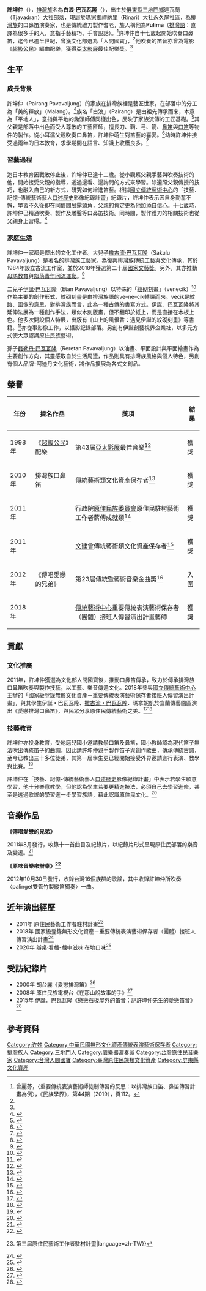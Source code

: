 {{藝人
| 姓名 = 許坤仲<br><small>Pairang Pavavaljung
| 類型 = 演奏者
| 羅馬拼音 = Syu Kun Jhong
| nationality = {{ROC}}
| birth_date = {{birth year and age|1935}}
| 出生地點 = {{TWN-JPN}}[[高雄州|高雄州]][[屏東郡|屏東郡]][[蕃地_(屏東郡)|蕃地]]達瓦蘭（Tjavadran）大社部落
| residence = {{TWN}}[[屏東縣|屏東縣]][[瑪家鄉|瑪家鄉]]
| 職業 = 口鼻笛演奏家、傳統禮刀製作者
| 演奏樂器 = [[口笛|口笛]]、[[鼻笛|鼻笛]]
| 出身地 = {{TWN}}
| 代表作 = 《傳唱愛戀的兄弟》
| 獎項 = 詳見榮譽
| 民族 = 排灣族
| 配偶 = 余素月
}}

'''許坤仲'''（{{bd|1935年}}），[[排灣族|排灣族]]名為'''白浪·巴瓦瓦隆'''（{{lang-pwn|Pairang Pavavaljung}}），出生於[[屏東縣|屏東縣]][[三地門鄉|三地門鄉]]達瓦蘭（Tjavadran）大社部落，現居於[[瑪家鄉|瑪家鄉]]禮納里（Rinari）大社永久屋社區，為[[排灣族|排灣族]]的口鼻笛演奏家，也是傳統禮刀製作耆老，族人稱他為'''Pulima'''（[[排灣語|排灣語]]：直譯為很多手的人，意指手藝精巧、手會說話）。<ref>曾麗芬，〈重要傳統表演藝術師徒制傳習的反思：以排灣族口笛、鼻笛傳習計畫為例〉，《民族學界》，第44期（2019），頁112。</ref>許坤仲自十七歲起開始吹奏口鼻笛，迄今已逾半世紀，曾獲[[中華民國文化部|文化部]]選為「人間國寶」，<ref name=":0" />他吹奏的笛音亦曾為電影《[[超級公民|超級公民]]》編曲配樂，獲得[[亞太影展|亞太影展]]最佳配樂獎。<ref name=":1" />

== 生平 ==

=== 成長背景 ===
許坤仲（Pairang Pavavaljung）的家族在排灣族裡是藝匠世家，在部落中的分工為「美的釋放」（Malang）。<ref name="name">{{Cite news|url=https://www.twreporter.org/a/interview-sakuliu-pavavalung|title=我只是排灣族的Pulima──專訪國藝獎原住民得主撒古流|author=劉致昕|date=2017-12-21|work=|publisher=報導者|accessdate=2020-12-07|language=|format=|archive-date=2017-12-23|archive-url=https://web.archive.org/web/20171223140847/https://www.twreporter.org/a/interview-sakuliu-pavavalung|dead-url=no}}</ref>族名「白浪」（Pairang）是由祖先傳承而來，本意為「平地人」，意指與平地的鋤頭師傅同樣出色，反映了家族流傳的工匠基礎。<ref name="first">{{Cite web|title=許坤仲－成長背景|url=https://oralhistory.ncfta.gov.tw/artist/0ca7a2c6-714a-473b-adac-b2cd969f881f|accessdate=2020-12-03|author=技藝記憶|date=|format=|publisher=國立傳統藝術中心|language=|archive-date=2021-01-25|archive-url=https://web.archive.org/web/20210125094249/https://oralhistory.ncfta.gov.tw/artist/0ca7a2c6-714a-473b-adac-b2cd969f881f|dead-url=no}}</ref>其父親是部落中出色而受人尊敬的工藝匠師，擅長刀、鞘、弓、箭、[[鼻笛|鼻笛]]與[[口笛|口笛]]等物件的製作。從小耳濡父親吹奏口鼻笛，許坤仲萌生對笛藝的喜愛。<ref>{{Cite web|title=是pu-lima（動手的人），也是pu-ʔulu（動腦的人）—撒古流‧巴瓦瓦隆|url=https://mag.ncafroc.org.tw/article_detail.html?id=297ef7227039739d01705ba10c0b0009|accessdate=2020-12-03|author=蔣斌|date=2018-03-26|format=|publisher=財團法人國家文化藝術基金會|language=}}</ref>幼時許坤仲接受過兩年的日本教育，求學期間在語言、知識上收穫良多。<ref name="first">{{Cite web|title=許坤仲－成長背景|url=https://oralhistory.ncfta.gov.tw/artist/0ca7a2c6-714a-473b-adac-b2cd969f881f|accessdate=2020-12-03|author=技藝記憶|date=|format=|publisher=國立傳統藝術中心|language=}}</ref>

=== 習藝過程 ===
迨日本教育因戰敗停止後，許坤仲已達十二歲。從小觀察父親手藝與吹奏技術的他，開始接受父親的指導，透過邊看、邊詢問的方式來學習。除遵照父親傳授的技巧，也融入自己的新方式，研究如何增進笛藝。根據[[國立傳統藝術中心|國立傳統藝術中心]]的「技藝．記憶-傳統藝術藝人[[口述歷史|口述歷史]]影像紀錄計畫」紀錄片，許坤仲表示因自身勤奮不懈，學習不久後即在同儕間展露頭角，父親的肯定更為他加添自信心。十七歲時，許坤仲已精通吹奏、製作及雕鑿等口鼻笛技術。同時間，製作禮刀的相關技術也從父親身上習得。<ref>{{Cite web|title=許坤仲－習藝過程|url=https://oralhistory.ncfta.gov.tw/artist/0ca7a2c6-714a-473b-adac-b2cd969f881f|accessdate=2020-12-01|author=技藝記憶|date=|format=|publisher=國立傳統藝術中心|language=|archive-date=2021-01-25|archive-url=https://web.archive.org/web/20210125094249/https://oralhistory.ncfta.gov.tw/artist/0ca7a2c6-714a-473b-adac-b2cd969f881f|dead-url=no}}</ref>

=== 家庭生活 ===
許坤仲一家都是傑出的文化工作者。大兒子[[撒古流·巴瓦瓦隆|撒古流·巴瓦瓦隆]]（Sakulu Pavavaljung）是著名的排灣族工藝家。為復興排灣族傳統工藝與文化傳承，其於1984年設立古流工作室，並於2018年獲選第二十屆[[國家文藝獎|國家文藝獎]]。另外，其亦推動[[母語教學|母語教育]]與[[部落青年回流運動|部落青年回流運動]]。<ref name="name">{{Cite news|url=https://www.twreporter.org/a/interview-sakuliu-pavavalung|title=我只是排灣族的Pulima──專訪國藝獎原住民得主撒古流|author=劉致昕|date=2017-12-21|work=|publisher=報導者|accessdate=2020-12-07|language=|format=}}</ref>

二兒子[[伊誕·巴瓦瓦隆|伊誕·巴瓦瓦隆]]（Etan Pavavaljung）以特殊的「[[紋砌刻畫|紋砌刻畫]]」（venecik）<ref>{{Cite web|title=山上的風很香 遇見伊誕的紋砌刻畫|url=https://www.taiwanarttogo.com/products/sweet-fragrant-mountain-winds|accessdate=2020-12-07|author=|date=|format=|publisher=巡藝|language=|archive-date=2021-02-27|archive-url=https://web.archive.org/web/20210227013749/https://www.taiwanarttogo.com/products/sweet-fragrant-mountain-winds|dead-url=no}}</ref>作為主要的創作形式，紋砌刻畫是由排灣族語的ve–ne–cik轉譯而來。vecik是紋路、圖像的意思，對排灣族而言，此為一種古傳的書寫方式。伊誕．巴瓦瓦隆將其延伸法展為一種創作手法，類似木刻版畫，但不翻印於紙上，而是直接在木板上色。他多次開設個人特展，出版有《山上的風很香：遇見伊誕的紋砌刻畫》等書籍。<ref>{{Cite web|title=伊誕‧巴瓦瓦隆( Etan Pavavalung )|url=http://www.pulima.com.tw/Pulima/Characters_15100817451278988.aspx|accessdate=2020-12-07|author=|date=|format=|publisher=Pulima Link|language=|archive-date=2020-04-29|archive-url=https://web.archive.org/web/20200429004142/http://www.pulima.com.tw/Pulima/Characters_15100817451278988.aspx|dead-url=no}}</ref>亦從事影像工作，以攝影記錄部落。另創有伊誕創藝視界企業社，以多元方式使大眾認識原住民族藝術。

孫子[[磊勒丹·巴瓦瓦隆|磊勒丹·巴瓦瓦隆]]（Reretan Pavavaljung）以油畫、平面設計與平面繪畫作為主要創作方向，其靈感取自於生活周遭，作品則具有排灣族風格與個人特色，另創有個人品牌–阿迪丹文化藝術，將作品擴展為各式文創品。

== 榮譽 ==
{| class="wikitable"
|+
!年份
!提名作品
!獎項
!結果
|-
|1998年
|《[[超級公民|超級公民]]》配樂
|第43屆[[亞太影展|亞太影展]]最佳音樂<ref name=":1">{{Cite web|title=Asia-Pacific Film Festival-1998 Awards|url=https://www.imdb.com/event/ev0000045/1998/1/|accessdate=2020-12-01|author=IMDb|date=|format=|publisher=|language=}}</ref>
|獲獎
|-
|2010年
|排灣族口鼻笛
|傳統藝術類文化資產保存者<ref name="second">{{Cite web|title=許坤仲－簡介|url=https://oralhistory.ncfta.gov.tw/artist/0ca7a2c6-714a-473b-adac-b2cd969f881f|accessdate=2020-12-01|author=技藝記憶|date=|format=|publisher=國立傳統藝術中心|language=|archive-date=2021-01-25|archive-url=https://web.archive.org/web/20210125094249/https://oralhistory.ncfta.gov.tw/artist/0ca7a2c6-714a-473b-adac-b2cd969f881f|dead-url=no}}</ref>
|獲獎
|-
|2011年
|
|行政院[[中華民國原住民族委員會|原住民族委員會]]原住民駐村藝術工作者薪傳成就類<ref name="second">{{Cite web|title=許坤仲－簡介|url=https://oralhistory.ncfta.gov.tw/artist/0ca7a2c6-714a-473b-adac-b2cd969f881f|accessdate=2020-12-01|author=技藝記憶|date=|format=|publisher=國立傳統藝術中心|language=}}</ref>
|獲獎
|-
|2011年
|
|[[文建會|文建會]]傳統藝術類文化資產保存者<ref name=":0">{{Cite web|title=〈傳唱愛戀的兄弟〉|url=https://tiprc.apc.gov.tw/resource/music/%E5%82%B3%E5%94%B1%E6%84%9B%E6%88%80%E7%9A%84%E5%85%84%E5%BC%9F|accessdate=2020-12-01|author=Rain Po|date=|format=|publisher=台灣原住民族圖書資訊中心館藏|language=}}</ref>
|獲獎
|-
|2012年
|《傳唱愛戀的兄弟》
|第23屆傳統暨藝術音樂金曲獎<ref>{{Cite web|title=第23屆傳統暨藝術音樂金曲獎|url=https://www.ttv.com.tw/drama12/GoldenMelody_classic/finalist.asp|accessdate=2020-12-01|author=|date=|format=|publisher=台灣電視公司|language=|archive-date=2019-08-31|archive-url=https://web.archive.org/web/20190831113919/https://www.ttv.com.tw/drama12/GoldenMelody_classic/finalist.asp|dead-url=no}}</ref>
|入圍
|-
|2018年
|
|[[國立傳統藝術中心|傳統藝術中心]]重要傳統表演藝術保存者（團體）接班人傳習演出計畫藝師
|獲獎
|}

== 貢獻 ==

=== 文化推廣 ===
2011年，許坤仲獲選為文化部人間國寶後，推動口鼻笛傳承，致力於傳承排灣族口鼻笛吹奏與製作技藝，以工藝、樂音傳遞文化。2018年參與[[國立傳統藝術中心|國立傳統藝術中心]]主辦的「國家級登錄無形文化資產－重要傳統表演藝術保存者接班人傳習演出計畫」，與其學生伊誕・巴瓦瓦隆、[[撒古流·巴瓦瓦隆|撒古流・巴瓦瓦隆]]．瑪拿妮凱於宜蘭傳藝園區演出《愛戀排灣口鼻笛》，與民眾分享原住民傳統藝術之美。<ref>{{Cite journal|title=〈來自山裡100%的聲音〉|author=屏東縣政府編|url=|journal=《驚艷屏東》|issue=|doi=|others=|year=2019|volume=|page=頁42|pmid=}}</ref><ref>{{Cite web|title=重要傳統表演藝術排灣族口鼻笛保存者許坤仲藝師率結業藝生親赴傳藝中心演出|url=https://www.ncfta.gov.tw/mobile/information_45_83525.html|accessdate=2020-12-01|author=國立傳統藝術中心|date=2018-05-02|format=|publisher=國立傳統藝術中心|language=}}</ref>

=== 技藝教育 ===
許坤仲亦投身教育，受地磨兒國小邀請教學口笛及鼻笛，國小教師認為現代笛子無法吹出傳統笛子的曲調，因此請許坤仲親手製作笛子與創作歌曲，傳承傳統古調，至今已教出三十多位徒弟，其第一屆學生更已經開始接受外界邀請進行表演、教學與比賽。<ref name="hi">{{Cite web|title=許坤仲－傳承之路|url=https://oralhistory.ncfta.gov.tw/artist/0ca7a2c6-714a-473b-adac-b2cd969f881f|accessdate=2020-12-01|author=國立傳統藝術中心|date=|format=|publisher=國立傳統藝術中心|language=|archive-date=2021-01-25|archive-url=https://web.archive.org/web/20210125094249/https://oralhistory.ncfta.gov.tw/artist/0ca7a2c6-714a-473b-adac-b2cd969f881f|dead-url=no}}</ref>

許坤仲在「技藝．記憶-傳統藝術藝人[[口述歷史|口述歷史]]影像紀錄計畫」中表示若學生願意學習，他十分樂意教學，但他認為學生若要更精進技法，必須自己去學習進修，甚至是透過歌謠的學習進一步學習族語，藉此認識原住民文化。<ref name="hi">{{Cite web|title=許坤仲－傳承之路|url=https://oralhistory.ncfta.gov.tw/artist/0ca7a2c6-714a-473b-adac-b2cd969f881f|accessdate=2020-12-01|author=國立傳統藝術中心|date=|format=|publisher=國立傳統藝術中心|language=}}</ref>

== 音樂作品 ==
'''《傳唱愛戀的兄弟》'''

2011年8月發行，收錄十一首曲目及紀錄片，以紀錄片形式呈現原住民部落的樂音及變遷。{{Track listing
|title1 = 叫心裡醒來的愛戀笛音(雙管口笛)
|title2 = 陪伴生命的田野之聲(雙管口笛)
|title3 = 記憶中的歡樂之歌(雙管口笛)
|title4 = 遙想記憶的民謠(雙管口笛)
|title5 = si-kai-vavuavu/在田園回首年少時(雙管口笛&吟唱)
|title6 = 太陽餘暉時(雙管口笛)
|title7 = Quljimai/歡愉像盛開的花(雙管口笛&吟唱)
|title8 = 愛戀琴音(口琴)
|title9 = 在田野間的美麗天堂(雙管口笛)
|title10 = Qai-lja-ljai戀慕你的容顏你的美麗(雙管口笛&吟唱)
|title11 = 傳唱愛戀的兄弟(雙管口笛)

}}<ref>{{Cite web|title=傳唱愛戀的兄弟|url=https://aleweb.ncl.edu.tw/F/5RVNK33K9F37747SD331FX5URBRHCQ4CH2KVQALH2TPVDX5YRF-01805?func=find-acc&acc_sequence=014659825|accessdate=2020-12-18|author=|date=|format=|publisher=禾廣娛樂股份有限公司屏東縣瑪家鄉：行政院原住民委員會文化園區管理局|language=}}</ref>

'''《原味音樂來辦桌》<ref>{{Cite web|title=原味音樂來辦桌|url=http://isrc.ncl.edu.tw/isrc_view.aspx?item=108653|accessdate=2020-12-19|author=|date=|format=|publisher=風潮音樂|language=}}</ref>'''

2012年10月30日發行，收錄台灣16個族群的歌謠，其中收錄許坤仲所吹奏〈palinget雙管竹製縱笛獨奏〉一曲。

== 近年演出經歷 ==

* 2011年 原住民藝術工作者駐村計畫<ref>{{Cite web|title=駐村錄取名單|url=https://2011artists.wordpress.com/selected/|accessdate=2020-12-10|date=2011-03-25|work=原藝在部落 {{!}} 第三屆原住民藝術工作者駐村計畫|language=zh-TW}}</ref>
* 2018年 國家級登錄無形文化資產－重要傳統表演藝術保存者（團體）接班人傳習演出計畫<ref>{{Cite web|title=許坤仲藝師及結業藝生－「107年重要傳統表演藝術保存者（團體）接班人傳習演出計畫」-國立傳統藝術中心|url=https://www.ncfta.gov.tw/cultureevent_31_2303.html|accessdate=2020-12-10|work=www.ncfta.gov.tw}}</ref>
* 2020年 辦桌‧看戲-戲中滋味 在地口味<ref>{{Cite web|title=2020 辦桌看戲 戲中滋味．在地口味|url=http://www.tacofunpr.com/1t2c/|accessdate=2020-12-10|work=www.tacofunpr.com}}</ref>

== 受訪紀錄片 ==

* 2000年 胡台麗《愛戀排灣笛》<ref>{{Cite web|title=愛戀排灣笛|url=https://www.tidf.org.tw/zh-hant/films/49528|accessdate=2020-12-10|date=2017-11-09|work=台灣國際紀錄片影展|language=zh-hant}}</ref>
* 2008年 原住民族電視台《在那山說故事的手》<ref>{{Cite web|title=紀錄片系列_在那山說故事的手-第1集|url=http://titv.ipcf.org.tw/program-14-1|accessdate=2020-12-10|last=Phimedia|work=原住民族電視台|language=zh-tw}}</ref>
* 2015年 伊誕．巴瓦瓦隆《戀戀石板屋外的笛音：記許坤仲先生的愛戀笛音》<ref>{{Cite web|title=戀戀石板屋外的笛音：記許坤仲先生的愛戀笛音|url=http://www.taiouan.com.tw/catalog/product_info.php?products_id=15559&osCsid=c22910da84cad824447f2609bacb5844|accessdate=2020-12-01|author=|date=|format=|publisher=|language=}}</ref>

== 參考資料 ==
{{Reflist|2}}

[[Category:许姓|Category:许姓]]
[[Category:中華民國無形文化資產傳統表演藝術保存者|Category:中華民國無形文化資產傳統表演藝術保存者]]
[[Category:排灣族人|Category:排灣族人]]
[[Category:三地門人|Category:三地門人]]
[[Category:管樂器演奏家|Category:管樂器演奏家]]
[[Category:台灣原住民音樂家|Category:台灣原住民音樂家]]
[[Category:台灣人間國寶|Category:台灣人間國寶]]
[[Category:臺灣原住民族類文化資產|Category:臺灣原住民族類文化資產]]
[[Category:屏東縣文化資產|Category:屏東縣文化資產]]